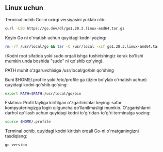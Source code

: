 ## Linux uchun

Terminal ochib Go-ni oxirgi versiyasini yuklab olib:

```sh copy
curl -LSO https://go.dev/dl/go1.20.3.linux-amd64.tar.gz
```

Keyin Go ni o'rnatish uchun quyidagi kodni yozing:

```sh copy
rm -rf /usr/local/go && tar -C /usr/local -xzf go1.20.3.linux-amd64.tar.gz
```

(Kodni root sifatida yoki sudo orqali ishga tushirishingiz kerak bo'lishi mumkin unda boshida "sudo" ni qo'shib qo'ying).

PATH muhit o'zgaruvchisiga /usr/local/go/bin qo'shing

Buni $HOME/.profile yoki /etc/profile ga (tizim boʻylab oʻrnatish uchun) quyidagi kodni qo'shib qo'ying:

```sh copy
export PATH=$PATH:/usr/local/go/bin
```

Eslatma: Profil fayliga kiritilgan o'zgartirishlar keyingi safar kompyuteringizga login qilguncha qo'llanilmasligi mumkin. O'zgarishlarni darhol qo'llash uchun quyidagi kodni to'g'ridan-to'g'ri terminalga yozing:

```sh copy
source $HOME/.profile
```

Terminal ochib, quyidagi kodni kiritish orqali Go-ni o'rnatganingizni tasdiqlang:

```sh copy
go version
```